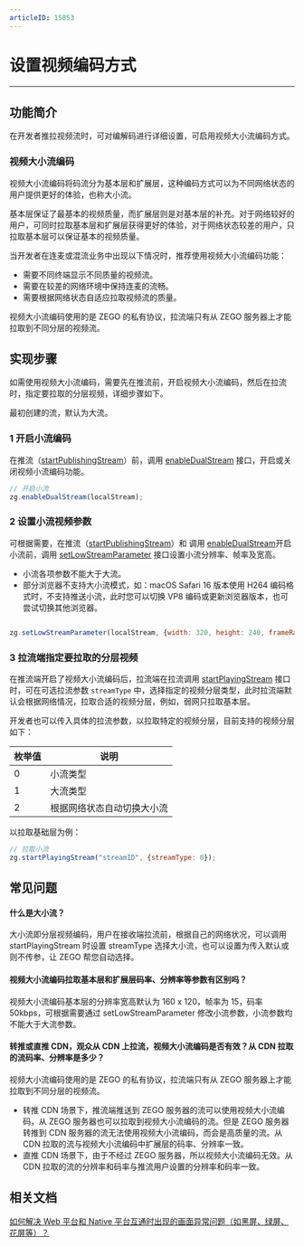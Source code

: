```yaml
---
articleID: 15853
---
```

# 设置视频编码方式

- - -

## 功能简介

在开发者推拉视频流时，可对编解码进行详细设置，可启用视频大小流编码方式。

### 视频大小流编码

视频大小流编码将码流分为基本层和扩展层，这种编码方式可以为不同网络状态的用户提供更好的体验，也称大小流。

基本层保证了最基本的视频质量，而扩展层则是对基本层的补充。对于网络较好的用户，可同时拉取基本层和扩展层获得更好的体验，对于网络状态较差的用户，只拉取基本层可以保证基本的视频质量。

当开发者在连麦或混流业务中出现以下情况时，推荐使用视频大小流编码功能：

- 需要不同终端显示不同质量的视频流。
- 需要在较差的网络环境中保持连麦的流畅。
- 需要根据网络状态自适应拉取视频流的质量。


<div class="mk-hint">


视频大小流编码使用的是 ZEGO 的私有协议，拉流端只有从 ZEGO 服务器上才能拉取到不同分层的视频流。
</div>


## 实现步骤

如需使用视频大小流编码，需要先在推流前，开启视频大小流编码，然后在拉流时，指定要拉取的分层视频，详细步骤如下。

<div class="mk-hint">

最初创建的流，默认为大流。
</div>


### 1 开启小流编码

在推流（[startPublishingStream](@startPublishingStream)）前，调用 [enableDualStream](@enableDualStream) 接口，开启或关闭视频小流编码功能。

```javascript
// 开启小流
zg.enableDualStream(localStream);
```

### 2 设置小流视频参数

可根据需要，在推流（[startPublishingStream](@startPublishingStream)）和 调用 [enableDualStream](@enableDualStream)开启小流前，调用 [setLowStreamParameter](@setLowStreamParameter) 接口设置小流分辨率、帧率及宽高。

<div class="mk-warning">

- 小流各项参数不能大于大流。 
- 部分浏览器不支持大小流模式，如：macOS Safari 16 版本使用 H264 编码格式时，不支持推送小流，此时您可以切换 VP8 编码或更新浏览器版本，也可尝试切换其他浏览器。
</div>



```javascript

zg.setLowStreamParameter(localStream, {width: 320, height: 240, frameRate: 15, bitRate: 400});

```

### 3 拉流端指定要拉取的分层视频

在推流端开启了视频大小流编码后，拉流端在拉流调用 [startPlayingStream](@startPlayingStream) 接口时，可在可选拉流参数 `streamType` 中，选择指定的视频分层类型，此时拉流端默认会根据网络情况，拉取合适的视频分层，例如，弱网只拉取基本层。

开发者也可以传入具体的拉流参数，以拉取特定的视频分层，目前支持的视频分层如下：

|枚举值|说明|
|-|-|
|0|小流类型|
|1|大流类型|
|2|根据网络状态自动切换大小流|

以拉取基础层为例：

```javascript
// 拉取小流
zg.startPlayingStream("streamID", {streamType: 0});
```


## 常见问题

#### 什么是大小流？

大小流即分层视频编码，用户在接收端拉流前，根据自己的网络状况，可以调用 startPlayingStream 时设置 streamType 选择大小流，也可以设置为传入默认或则不传参，让 ZEGO 帮您自动选择。

#### 视频大小流编码拉取基本层和扩展层码率、分辨率等参数有区别吗？

视频大小流编码基本层的分辨率宽高默认为 160 x 120，帧率为 15，码率 50kbps，可根据需要通过 setLowStreamParameter 修改小流参数，小流参数均不能大于大流参数。


#### 转推或直推 CDN，观众从 CDN 上拉流，视频大小流编码是否有效？从 CDN 拉取的流码率、分辨率是多少？

视频大小流编码使用的是 ZEGO 的私有协议，拉流端只有从 ZEGO 服务器上才能拉取到不同分层的视频流。

- 转推 CDN 场景下，推流端推送到 ZEGO 服务器的流可以使用视频大小流编码，从 ZEGO 服务器也可以拉取到视频大小流编码的流。但是 ZEGO 服务器转推到 CDN 服务器的流无法使用视频大小流编码，而会是高质量的流。从 CDN 拉取的流与视频大小流编码中扩展层的码率、分辨率一致。
- 直推 CDN 场景下，由于不经过 ZEGO 服务器，所以视频大小流编码无效。从 CDN 拉取的流的分辨率和码率与推流用户设置的分辨率和码率一致。


## 相关文档

[如何解决 Web 平台和 Native 平台互通时出现的画面异常问题（如黑屏、绿屏、花屏等）？](https://doc-zh.zego.im/faq/web_native_video)
